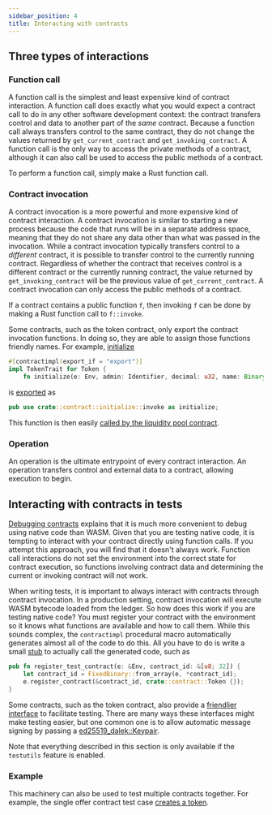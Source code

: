 ```yaml
---
sidebar_position: 4
title: Interacting with contracts
---
```


## Three types of interactions

### Function call

A function call is the simplest and least expensive kind of contract
interaction. A function call does exactly what you would expect a contract call
to do in any other software development context: the contract transfers control
and data to another part of the _same_ contract. Because a function call always
transfers control to the same contract, they do not change the values returned
by `get_current_contract` and `get_invoking_contract`. A function call is the
only way to access the private methods of a contract, although it can also call
be used to access the public methods of a contract.

To perform a function call, simply make a Rust function call.

### Contract invocation

A contract invocation is a more powerful and more expensive kind of contract
interaction. A contract invocation is similar to starting a new process because
the code that runs will be in a separate address space, meaning that they do
not share any data other than what was passed in the invocation. While a
contract invocation typically transfers control to a _different_ contract, it
is possible to transfer control to the currently running contract. Regardless
of whether the contract that receives control is a different contract or the
currently running contract, the value returned by `get_invoking_contract` will
be the previous value of `get_current_contract`. A contract invocation can only
access the public methods of a contract.

If a contract contains a public function `f`, then invoking `f` can be done by
making a Rust function call to `f::invoke`.

Some contracts, such as the token contract, only export the contract invocation
functions. In doing so, they are able to assign those functions friendly names.
For example,
[initialize](https://github.com/stellar/soroban-token-contract/blob/42380647bb817bf01c739c19286f18be881e0e41/src/contract.rs#L55-L57)

```rust
#[contractimpl(export_if = "export")]
impl TokenTrait for Token {
    fn initialize(e: Env, admin: Identifier, decimal: u32, name: Binary, symbol: Binary) {
```

is [exported](https://github.com/stellar/soroban-token-contract/blob/42380647bb817bf01c739c19286f18be881e0e41/src/lib.rs#L26)
as

```rust
pub use crate::contract::initialize::invoke as initialize;
```

This function is then easily [called by the liquidity pool contract](https://github.com/stellar/soroban-examples/blob/4060d3bd5ee7846020b68ee583665a4d4cf4b315/liquidity_pool/src/lib.rs#L164-L171).

### Operation

An operation is the ultimate entrypoint of every contract interaction. An
operation transfers control and external data to a contract, allowing execution
to begin.

## Interacting with contracts in tests

[Debugging contracts](debugging) explains that
it is much more convenient to debug using native code than WASM. Given that you
are testing native code, it is tempting to interact with your contract directly
using function calls. If you attempt this approach, you will find that it
doesn't always work. Function call interactions do not set the environment into
the correct state for contract execution, so functions involving contract data
and determining the current or invoking contract will not work.

When writing tests, it is important to always interact with contracts through
contract invocation. In a production setting, contract invocation will execute
WASM bytecode loaded from the ledger. So how does this work if you are testing
native code? You must register your contract with the environment so it knows
what functions are available and how to call them. While this sounds complex,
the `contractimpl` procedural macro automatically generates almost all of the
code to do this. All you have to do is write a small [stub](https://github.com/stellar/soroban-token-contract/blob/42380647bb817bf01c739c19286f18be881e0e41/src/testutils.rs#L12-L15)
to actually call the generated code, such as

```rust
pub fn register_test_contract(e: &Env, contract_id: &[u8; 32]) {
    let contract_id = FixedBinary::from_array(e, *contract_id);
    e.register_contract(&contract_id, crate::contract::Token {});
}
```

Some contracts, such as the token contract, also provide a [friendlier interface](https://github.com/stellar/soroban-token-contract/blob/42380647bb817bf01c739c19286f18be881e0e41/src/testutils.rs#L26-L191)
to facilitate testing. There are many ways these interfaces might make testing
easier, but one common one is to allow automatic message signing by passing a
[ed25519_dalek::Keypair](https://docs.rs/ed25519-dalek/latest/ed25519_dalek/struct.Keypair.html).

Note that everything described in this section is only available if the
`testutils` feature is enabled.

### Example

This machinery can also be used to test multiple contracts together. For
example, the single offer contract test case [creates a token](https://github.com/stellar/soroban-examples/blob/56fef787395b5aed7cd7b19772cca28e21b3feb5/single_offer/src/test.rs#L22).
